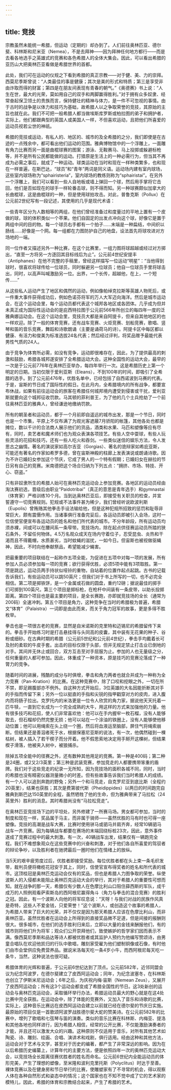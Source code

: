 ```yaml
---
---
---
```

title: 竞技
---




宗教虽然未能统一希腊，但运动（定期的）却办到了。人们前往奥林匹亚、德尔斐、科林斯和尼米亚（Nemea），不是去拜神——因为拜神任何地方都行——而是去看各地选手之英雄式的竞赛和各色希腊人的全体大集会。因此，可以看出希腊的亚历山大把奥林匹亚看做是希腊世界的首都。

此处，我们可在运动的仪规之下看到希腊的真正宗教——对于健、美、力的崇拜。西莫尼季斯曾说：“人类最佳的事是健康；其次是美的形式和特质；第三是享受非由诈取而得的财富；第四是在朋友间表现有青春的朝气。”《奥德赛》书上说：“人生在世，最大的光荣，莫如用自己的双手和两脚赢得胜利。”对于拥有众多奴隶、经常奋起保卫领土的贵族而言，保持健壮的精神与体力，是一件不可忽视的事情。由于古时的战争是以体力和技巧为基础，故希腊人以之争取荣誉的竞技，其原始的主旨也就在此。我们不可把一般希腊人都当做埃斯库罗斯或柏拉图的弟子和拥护者，实际上，他们都跟典型的英国人或美国人一样，不但喜欢运动，且把他们所喜爱的运动员视若尘世的神祇。

希腊的竞技或运动，有私人的、地区的、城市的及全希腊的之分，我们即使是在古迹的一点残余中，都可看出他们运动的范围。雅典博物馆中的一个浮雕上，一面雕有角力比赛而另一面是曲棍球赛的图案；游泳、无鞍赛马、马上投掷或躲避标枪等，并不是所有公民都能做的运动。打猎原是生活上的一种必需行为，但当其不再成为必需之事后，就成了一种运动。球类运动在当时和现在一样种类繁多，也和现在一样普遍，在斯巴达，“球员”和“青年”两词是同义语。运动场内建有室内球场，这些室内球场称为“sphairisteria”，室内球场的教练则称为“sphairistai”。在另外一个浮雕上，我们可以看到一些人自地板或墙上弹回一个球，然后用手掌将它击回，他们是否如现在的球手一样轮番击球，则不得而知。另一种球赛颇似加拿大的长曲棍球，这是曲棍球的一种，但是使用球拍攻击。对此，普鲁克斯（Pollux）在公元前2世纪写有一段记述，其使用的几乎是现代术语：

一些青年区分为人数相等的两组，在他们曾经准备过和度量过的平地上置有一个皮做的球，球的体积类似一个苹果。他们自固定的出发点冲向这个球，好像它是置于两组中间的目的物。每一个球员右手都有一个拍子……末端是一种扁结，中间织以肠线……好像是一个网。每一组都在力图防护自己的地盘，设法首先将球攻进对方场地的一端。



同一位作者又描述另外一种比赛，在这个比赛里，一组力图将球超越或经过对方掷出，“直至一方将另一方逐回其目标线后为止”。公元前4世纪安提丰（Antiphanes）在他不完整的手稿里，曾经这样描写一位运动“明星”：“当他得到球时，很喜欢将球传给一位球员，同时躲避另一位球员；他自一位球员手里将球击出，同时，以高声叫喊激励另一位。出界，一个长传，超越他，在上，一个短传……”

从这些私人运动产生了地区和偶然的运动，例如像帕绰克拉斯等英雄人物死后，或一件重大事件获得成功后，例如色诺芬将军的万人大军迈向海洋。然后是城市运动会，在这个运动会里，每个运动员都代表这个城邦各地区或各团体。几乎成为但并未真正成为国际性运动会的是庇西特拉图于公元前566年所创立的每四年一度的泛雅典娜运动会。在这个运动会里，竞技员大都是来自阿提卡，但来自其他地区的也一样欢迎。除了一般的体育竞赛，还有战车竞赛、火炬竞赛、划船竞赛，歌唱、竖琴和笛的音乐竞赛，舞蹈和诗歌朗诵（主要是诵荷马的诗）。阿提卡区中每区都以健康、有活力和俊美为标准选拔24名代表；然后经过评判，将奖品赠予最能代表男性气质的24人。

由于竞争为体育所必需，如没有竞争，运动即很难存在，因此，为了提供最高的刺激和鼓励，希腊各城邦遂安排了全希腊运动大会。这种全国性的运动大会，最早的一次是于公元前776年在奥林匹亚举办，每四年举行一次。这是希腊历史上第一个明定的日期。当初仅限于爱利亚斯（Eleans），不到100年的时间，即吸引了全希腊的选手。到了公元前476年，优胜名单中，已经包括了自西诺波到马赛的代表。于是，宙斯的节日成了国际性的假日。在此月内，全希腊境内的所有战争，都要宣布休战，如果有前往运动会的旅客在希腊任何城邦境内遭受到侵害或干扰，爱利亚斯就要向这个城邦征收罚款。马其顿的菲利普王，为了他的几个士兵抢劫了一个前往奥林匹亚的雅典人，曾经谦逊地缴纳罚款。

所有的朝圣者和运动员，都于一个月前即自遥远的城市出发，那是一个节日，同时也是一个市集，平原上不仅布满了为观光客遮蔽7月骄阳的帐篷，其他各处也都是摊位，数以千计的合法商人展示他们的货品，酒类和水果、马匹和塑像等应有尽有，同时，卖艺者和魔术师们也为观众表演各项技艺。有些人空中耍球，有些人玩些灵活的花招和技巧，还有一些人吃火和吞剑。一些类似迷信的娱乐方法，令人发思古之幽情。著名的演说家如高尔吉亚（Gorgias）、著名的诡辩家如希庇亚斯，可能还有著名的作家如希罗多德，曾在宙斯神殿的柱廊上发表演说或朗诵诗歌。因为不许已婚妇女参加这个节庆，它成了男人的一个特有假期；已婚妇女在赫拉的节日另有自己的竞赛。米南德把这个场合归纳为下列五点：“拥挤、市场、特技、开心、窃盗。”

只有非奴隶所生的希腊人始可在奥林匹克运动会上参加竞赛。各地区的运动员经由淘汰赛初选，晋级后由职业“Paidotribai”（真正的意思是青年选手）和gymnastai（体育家）严格训练10个月。当到达奥林匹亚后，即接受有关职员的检查，并宣誓遵守一切竞赛规则。犯规或不法事件甚为稀少，我们曾经听说欧波利斯（Eupolis）曾贿赂其他拳击手设法输给他，但是这种犯规所招致的惩罚和耻辱非常巨大，颇有震慑作用。当诸事俱行准备完妥后，各运动员即被引入会场，这时一位信使官便宣布各运动员的姓名和他们所代表的城市。不分年龄段，所有运动员均须赤裸，间或可以在腰间系一条窄带。竞技场内，除在起点供径赛运动员所踏的狭石条外，不留任何物体。4.5万名观众成天在场内守着位子，忍受昆虫、炎热和干渴而且不得戴帽，水质甚劣，当时蚊蝇的滋扰，一如今日。但宙斯也被视做驱蝇神，因此，不时向他奉献祭品，希望能减少蝇害。

把最重要的项目联结在一起称作五项全能，为促进在五项中对每一项的发展，所有参加人员必须参加每一项的竞赛；欲行获得优胜，必须5项中能有3项取胜。第一项是跳远，运动员两手持状似哑铃的重物，自站着的位置作起点起跳。古书的记载告诉我们，有些运动员可以跳50英尺；但我们对于书上所写的一切，也不必完全相信。第二项是掷铁饼，是一个金属或石做的圆盘，重约12磅；据说最佳的掷手们可掷到100英尺。第三个项目是掷标枪，在枪杆中间装有一条皮带，以助长投掷距离。第四个项目也是最主要的项目，是全长赛跑，亦即就竞技场的全长（通常为200码）全速冲刺。第五个项目是角力，这种竞争在当时的希腊极为普遍，希腊文“体育”（Palaistra）一词即是由此而来，而关于角力冠军的故事，更是多得不胜枚举。

拳击也是一项很古老的竞赛，显然是自米诺斯的克里特和迈锡尼的希腊留传下来的。拳击手开始练习时是打击悬挂得与头同高的皮囊，其中装有无花果的种子、谷粉或细砂。在古典时期的希腊（公元前5世纪和公元前4世纪），拳击手均戴着长可及肘的柔软的牛皮手套。出击的目标仅限于头部，但并无规定禁止打击业已倒地的对手。其间并无休止或回合，双方互击至对手屈服为止。参加的人也无量级之分，任何重量的人都可参加。因此，体重成了一种资本，原是技巧的竞赛沦落成了一种膂力的竞争。

随着时间的进展，残酷的成分与时俱增，拳击和角力两者也就合并成为一种称为全力竞赛（Pan-Kration）的比赛。在这种竞赛中，除了口咬和挖眼之外，一切在所不禁，即足踢腹部亦不例外。自这种方式开始后，3位英雄的大名因能折断其对手的手指而传留下来；另外一位以挺直的手指和尖锐的指甲戳穿对方的皮肉，进入腹内而将肠子拉出。克罗托内的米洛更是一位令人欣赏的角力家，据说他天天托着一匹牛犊，一直到它长成为一个完全成熟的大牛，用这样的方式来加强他的力量。他有很多技巧和花招，使人们非常喜欢他：他可以在手内握牢一枚石榴，没有人能够取去，但石榴却仍然完整无损；他可以站在一个涂油的铁圈上，没有人能够使他移动位置；他可以用绳索在头上绕一个圈，然后将血液运至脑部，屏住气将绳索崩断。但结果还是善泅者死于水，根据保塞尼亚斯的说法，有一次，他偶然碰到一棵枯树，被人插入了若干楔子而分开着。他不假思索地决定用手掰开这棵树，但结果楔子滑落，他被夹入树中，被狼捕杀。

除掉五项全能中的径赛之外，还有数种其他用足的竞赛。第一种是400码；第二种是24圈，或2又2/3英里；第三种是武装竞赛，参加竞走的人都要携带笨重的盾牌。我们对于这些竞走的纪录一无所知，因为竞技场的面积各城不同，同时，当时的希腊也没有精密仪器测量微小的时差。但有些故事告诉我们当时希腊人的成绩。有一个人可以追到奔跑的野兔；另外一个和马竞走，自克罗尼亚到底比斯（全程约20英里），结果也获胜；其次是费第彼代斯（Pheidippides）以两日的时间跑完自雅典到斯巴达150英里的全程，虽然牺牲了他的生命，但为雅典带来了马拉松（24英里外）胜利的消息。其时希腊尚没有“马拉松竞走”。

在奥林匹亚竞技场下边的平坦处，另外修建了一所赛马场。男女都可参加，当时的制度和现在一样，奖品属于马主，而非属于骑师——虽然优胜的马有时也可得一座塑像。竞技的高潮是战车大赛，比赛时使用骈马或驷马并肩齐奔，经常10辆驷马战车一齐竞赛。因为每辆战车都要在赛场的末端回绕标桩23次，因此，意外事件遂成了竞赛过程中的最大刺激。有一次，40辆战车出发，结果仅有一辆跑完全程。我们不难想象观众在这些竞赛中的兴奋和刺激，对于他们各自所喜爱的驾驭者的辩论争吵，以及胜利者在驰骋最后一圈时他们在情绪上的放纵。

当5天的艰辛疲劳度过后，优胜者即接受奖励。每位优胜者都在头上束一条毛织发带，裁判员便将橄榄花冠安于其上，同时，信使官宣布得奖者的姓名和所代表的城市。这顶桂冠是奥林匹克运动会仅有的奖品，但也是希腊人力图争取的荣誉。纵使波斯人的入侵都未能阻止奥林匹克运动大会的举行，其对于希腊人的重要性可想而知。就在战争的那一天，希腊仅有少数人在色摩比利山口阻住薛西斯的军队，成千成万的人照例观看萨索斯岛的西阿根尼赢得角斗（角力与拳击的混合竞赛）的胜利之冠。因此，有一个波斯人向他的将军叹息说：“天呀！与我们对战的民族作风真是奇特，这些人不爱金钱，只爱荣誉！”这个波斯人，或创造这个故事的希腊人，为希腊人带来了巨大的光荣，并不仅仅是因为那天希腊人应该在色摩比利山，而非奥林匹亚。虽然优胜者在运动会上所得到的直接奖品微不足道，但是间接的报酬则很大。很多城市，在他们的选手胜利归来后，立即以大量的金钱来酬报他们，有的城市则将他们升为将军；观众们公开崇拜他们，致使嫉妒的哲学家们因而表示不满。像西莫尼季斯和品达等诗人都被优胜者或其监护人预约为他编写赞颂诗，由男童合唱队在欢迎他凯归的行队中歌唱，雕刻家受雇为他们塑制铜像或石像，有时他们由市会堂供应免费营养品。据说米洛每天吃一条4岁小牛，而西阿根尼每天吃一条牛，当然，这种说法也很可疑。

希腊体育的光辉和普遍，于公元前6世纪达到了顶点。公元前582年，近邻同盟会议为纪念阿波罗，在德尔斐建立了皮西阿运动会；同年，为纪念波塞冬，在科林斯也创立了伊斯米尼运动会；6年之后，为庆祝内梅·宙斯（Nemean Zeus），又展开了皮西阿运动会；所有这3个运动会都变成了希腊全国性的节日。这3处新创的运动会与奥林匹克运动会，采取循环举行办法，希腊运动员最大的野心就是在这4处比赛中完全获胜。在运动会中，除了体能的竞赛外，又加入了音乐和诗歌的比赛，实际上，这种音乐比赛远在皮西阿运动会建立以前就已经在德尔斐的节庆日实施。最原始的项目仅是一首歌颂阿波罗战胜德尔斐大蛇的赞美诗。在公元前582年的比赛中，增列了歌唱和七弦琴与笛的演奏。类似的音乐比赛在科林斯、内梅亚、提洛和其他各地也同样进行，因为希腊人相信，经常的公开比赛，不仅能激励演奏者的才能，并且还可以激发大众的兴趣。这种原则不仅适用于音乐，对所有其他艺术如陶瓷、诗、雕刻、绘画、合唱、演讲术和戏剧，俱行适用。经由这种和其他方法，运动会对于艺术与文学，甚至对于历史的编著，都产生了非常深远的影响。因为在以后希腊历史编纂上，计算年代的主要方法，便是依照四年一次的奥林匹克运动大会，以竞技场全长距离径赛优胜者的姓名而命名。公元前6世纪内全能运动员的体形完美，产生了理想的塑像，至米隆和波利克里托斯（Polyclitus）时达于至善。裸体竞赛以及在健身房和节日举行的比赛，使雕塑家有了不寻常的机会，得以观察人体在各种自然形式和姿态中的情况；这个国家也在不知不觉中成了它的艺术家的模特儿，因此，希腊的体育和宗教结合起来，产生了希腊的艺术。